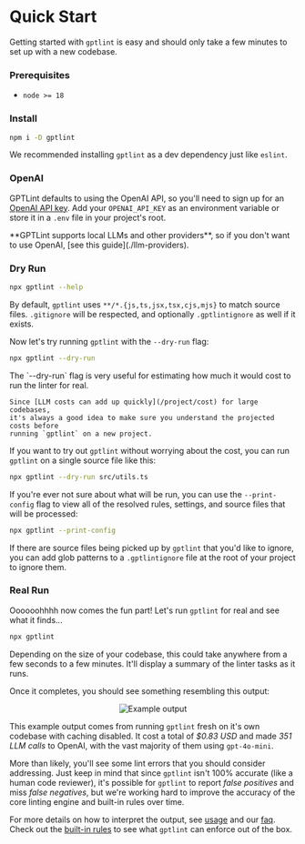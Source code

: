 
# Quick Start

Getting started with `gptlint` is easy and should only take a few minutes to set up with a new codebase.

<Steps>

### Prerequisites

- `node >= 18`

### Install

```sh npm2yarn
npm i -D gptlint
```

We recommended installing `gptlint` as a dev dependency just like `eslint`.

### OpenAI

GPTLint defaults to using the OpenAI API, so you'll need to sign up for an [OpenAI API key](https://platform.openai.com/docs/quickstart?context=node). Add your `OPENAI_API_KEY` as an environment variable or store it in a `.env` file in your project's root.

<Callout>
  **GPTLint supports local LLMs and other providers**, so if you don't want to
  use OpenAI, [see this guide](./llm-providers).
</Callout>

### Dry Run

```sh
npx gptlint --help
```

By default, `gptlint` uses `**/*.{js,ts,jsx,tsx,cjs,mjs}` to match source files. `.gitignore` will be respected, and optionally `.gptlintignore` as well if it exists.

Now let's try running `gptlint` with the `--dry-run` flag:

```sh
npx gptlint --dry-run
```

<Callout type='warning'>
    The `--dry-run` flag is very useful for estimating how much it would cost to run the linter for real.

    Since [LLM costs can add up quickly](/project/cost) for large codebases,
    it's always a good idea to make sure you understand the projected costs before
    running `gptlint` on a new project.

</Callout>

If you want to try out `gptlint` without worrying about the cost, you can run `gptlint` on a single source file like this:

```sh
npx gptlint --dry-run src/utils.ts
```

If you're ever not sure about what will be run, you can use the `--print-config` flag to view all of the resolved rules, settings, and source files that will be processed:

```sh
npx gptlint --print-config
```

If there are source files being picked up by `gptlint` that you'd like to ignore, you can add glob patterns to a `.gptlintignore` file at the root of your project to ignore them.

### Real Run

Oooooohhhh now comes the fun part! Let's run `gptlint` for real and see what it finds...

```sh
npx gptlint
```

Depending on the size of your codebase, this could take anywhere from a few seconds to a few minutes. It'll display a summary of the linter tasks as it runs.

Once it completes, you should see something resembling this output:

<p align='center' style={{ padding: '1rem' }}>
  <Image
    src='/example-output-0.png'
    alt='Example output'
    width={1133}
    height={845}
  />
</p>

This example output comes from running `gptlint` fresh on it's own codebase with
caching disabled. It cost a total of _$0.83 USD_ and made _351 LLM calls_
to OpenAI, with the vast majority of them using `gpt-4o-mini`.

More than likely, you'll see some lint errors that you should consider addressing. Just keep in mind that since `gptlint` isn't 100% accurate (like a human code reviewer), it's possible for `gptlint` to report _false positives_ and miss _false negatives_, but we're working hard to improve the accuracy of the core linting engine and built-in rules over time.

For more details on how to interpret the output, see [usage](./usage) and our [faq](/project/faq). Check out the [built-in rules](/rules) to see what `gptlint` can enforce out of the box.

</Steps>
